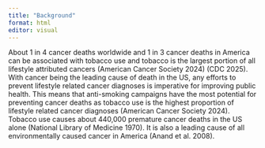 ```yaml
---
title: "Background"
format: html
editor: visual
---
```


About 1 in 4 cancer deaths worldwide and 1 in 3 cancer deaths in America can be associated with tobacco use and tobacco is the largest portion of all lifestyle attributed cancers (American Cancer Society 2024) (CDC 2025).  With cancer being the leading cause of death in the US, any efforts to prevent lifestyle related cancer diagnoses is imperative for improving public health. This means that anti-smoking campaigns have the most potential for preventing cancer deaths as tobacco use is the highest proportion of lifestyle related cancer diagnoses (American Cancer Society 2024). Tobacco use causes about 440,000 premature cancer deaths in the US alone (National Library of Medicine 1970). It is also a leading cause of all environmentally caused cancer in America (Anand et al. 2008). 
